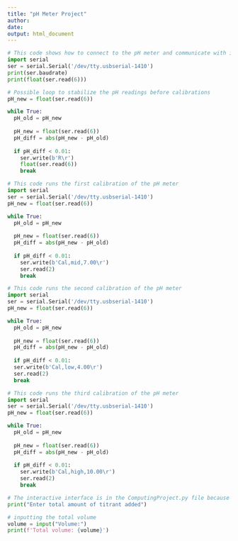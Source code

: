 ```yaml
---
title: "pH Meter Project"
author:
date: 
output: html_document
---
```



```python
# This code shows how to connect to the pH meter and communicate with it
import serial
ser = serial.Serial('/dev/tty.usbserial-1410')
print(ser.baudrate)
print(float(ser.read(6)))
```

```python
# Possible loop to stabilize the pH readings before calibrations
pH_new = float(ser.read(6))

while True:
  pH_old = pH_new
  
  pH_new = float(ser.read(6))
  pH_diff = abs(pH_new - pH_old)
  
  if pH_diff < 0.01:
    ser.write(b'R\r')
    float(ser.read(6))
    break
```


```python
# This code runs the first calibration of the pH meter
import serial
ser = serial.Serial('/dev/tty.usbserial-1410')
pH_new = float(ser.read(6))

while True:
  pH_old = pH_new
  
  pH_new = float(ser.read(6))
  pH_diff = abs(pH_new - pH_old)
  
  if pH_diff < 0.01:
    ser.write(b'Cal,mid,7.00\r')
    ser.read(2)
    break
```

```python
# This code runs the second calibration of the pH meter
import serial
ser = serial.Serial('/dev/tty.usbserial-1410')
pH_new = float(ser.read(6))

while True:
  pH_old = pH_new
  
  pH_new = float(ser.read(6))
  pH_diff = abs(pH_new - pH_old)
  
  if pH_diff < 0.01:
  ser.write(b'Cal,low,4.00\r')
  ser.read(2)
  break
```

```python
# This code runs the third calibration of the pH meter
import serial
ser = serial.Serial('/dev/tty.usbserial-1410')
pH_new = float(ser.read(6))

while True:
  pH_old = pH_new
  
  pH_new = float(ser.read(6))
  pH_diff = abs(pH_new - pH_old)
  
  if pH_diff < 0.01:
    ser.write(b'Cal,high,10.00\r')
    ser.read(2)
    break
```

```python
# The interactive interface is in the ComputingProject.py file because R will not run the interactive interface. This code block shows how the interface is run
print("Enter total amount of titrant added")

# inputting the total volume
volume = input("Volume:")
print(f'Total volume: {volume}')
```


